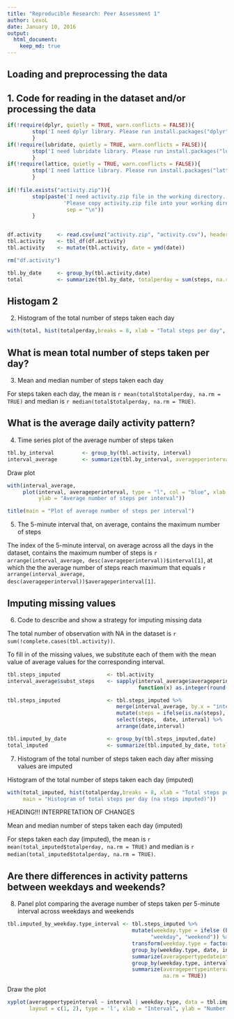 ```yaml
---
title: "Reproducible Research: Peer Assessment 1"
author: LexoL
date: January 10, 2016
output: 
  html_document:
    keep_md: true
---
```


## Loading and preprocessing the data

## 1. Code for reading in the dataset and/or processing the data

```r
if(!require(dplyr, quietly = TRUE, warn.conflicts = FALSE)){
        stop('I need dplyr library. Please run install.packages("dplyr")!')
        }
if(!require(lubridate, quietly = TRUE, warn.conflicts = FALSE)){
        stop('I need lubridate library. Please run install.packages("lubridate")!')
        }
if(!require(lattice, quietly = TRUE, warn.conflicts = FALSE)){
        stop('I need lattice library. Please run install.packages("lattice")!')
        }
   
if(!file.exists("activity.zip")){
        stop(paste('I need activity.zip file in the working directory.',
                  'Please copy activity.zip file into your working directory!',
                   sep = "\n"))
        }


df.activity     <- read.csv(unz("activity.zip", "activity.csv"), header = TRUE, stringsAsFactors = FALSE)
tbl.activity    <- tbl_df(df.activity)
tbl.activity    <- mutate(tbl.activity, date = ymd(date))

rm("df.activity")

tbl.by_date     <- group_by(tbl.activity,date)
total           <- summarize(tbl.by_date, totalperday = sum(steps, na.rm = TRUE))
```

## Histogam 2
2. Histogram of the total number of steps taken each day

```r
with(total, hist(totalperday,breaks = 8, xlab = "Total steps per day", main = "Histogram of total steps per day"))
```

## What is mean total number of steps taken per day?
3. Mean and median number of steps taken each day

For steps taken each day, the mean is `r mean(total$totalperday, na.rm = TRUE)`
and median is `r median(total$totalperday, na.rm = TRUE)`. 


## What is the average daily activity pattern?
4. Time series plot of the average number of steps taken

```r
tbl.by_interval         <- group_by(tbl.activity, interval)
interval_average        <- summarize(tbl.by_interval, averageperinterval = mean(steps, na.rm = TRUE))
```

Draw plot

```r
with(interval_average, 
     plot(interval, averageperinterval, type = "l", col = "blue", xlab = "5 minute interval no.", 
          ylab = "Average number of steps per interval"))

title(main = "Plot of average number of steps per interval")
```

5. The 5-minute interval that, on average, contains the maximum number of steps

The index of the 5-minute interval, on average across all the days in the dataset, contains the maximum number of steps is `r arrange(interval_average, desc(averageperinterval))$interval[1]`, at which the the average number of steps reach maximum that equals `r arrange(interval_average, desc(averageperinterval))$averageperinterval[1]`. 


## Imputing missing values
6. Code to describe and show a strategy for imputing missing data

The total number of observation with NA in the dataset is `r sum(!complete.cases(tbl.activity))`.

To fill in of the missing values, we substitute each of them with the mean value of average values for the corresponding interval. 

```r
tbl.steps_imputed               <- tbl.activity
interval_average$subst_steps    <- sapply(interval_average$averageperinterval,  
                                          function(x) as.integer(round(x,0)))

tbl.steps_imputed               <- tbl.steps_imputed %>%
                                   merge(interval_average, by.x = "interval", by.y = "interval", all.x = TRUE) %>%
                                   mutate(steps = ifelse(is.na(steps), subst_steps, steps)) %>%
                                   select(steps,  date, interval) %>%
                                   arrange(date,interval)

tbl.imputed_by_date             <- group_by(tbl.steps_imputed,date)
total_imputed                   <- summarize(tbl.imputed_by_date, totalperday = sum(steps, na.rm = TRUE))
```

7. Histogram of the total number of steps taken each day after missing values are imputed

Histogram of the total number of steps taken each day (imputed)

```r
with(total_imputed, hist(totalperday,breaks = 8, xlab = "Total steps per day", 
     main = "Histogram of total steps per day (na steps imputed)"))
```
    
HEADING!!! INTERPRETATION OF CHANGES    

Mean and median number of steps taken each day (imputed)   

For steps taken each day (imputed), the mean is `r mean(total_imputed$totalperday, na.rm = TRUE)`
and median is `r median(total_imputed$totalperday, na.rm = TRUE)`. 



## Are there differences in activity patterns between weekdays and weekends?

8. Panel plot comparing the average number of steps taken per 5-minute interval across weekdays and weekends

```r
tbl.imputed_by_weekday.type_interval <- tbl.steps_imputed %>% 
                                        mutate(weekday.type = ifelse (between(wday(date), 2,6), 
                                              "weekday", "weekend")) %>%
                                        transform(weekday.type = factor(weekday.type)) %>%
                                        group_by(weekday.type, date, interval) %>%
                                        summarize(averagepertypedateinterval= mean(steps, na.rm = TRUE)) %>%
                                        group_by(weekday.type, interval) %>%
                                        summarize(averagepertypeinterval = mean(averagepertypedateinterval, 
                                                  na.rm = TRUE)) 
```

Draw the plot

```r
xyplot(averagepertypeinterval ~ interval | weekday.type, data = tbl.imputed_by_weekday.type_interval, 
       layout = c(1, 2), type = 'l', xlab = "Interval", ylab = "Number of steps")
        
```
